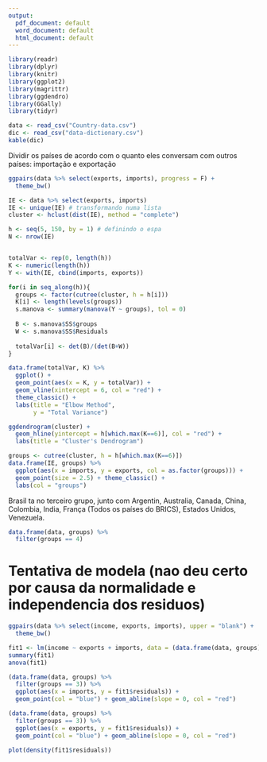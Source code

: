 ```yaml
---
output:
  pdf_document: default
  word_document: default
  html_document: default
---
```

```r
library(readr)
library(dplyr)
library(knitr)
library(ggplot2)
library(magrittr)
library(ggdendro)
library(GGally)
library(tidyr)
```

```r
data <- read_csv("Country-data.csv")
dic <- read_csv("data-dictionary.csv")
kable(dic)
```

Dividir os países de acordo com o quanto eles conversam com outros países: importação e exportação

```r
ggpairs(data %>% select(exports, imports), progress = F) +
  theme_bw()
```
```r
IE <- data %>% select(exports, imports)
IE <- unique(IE) # transformando numa lista
cluster <- hclust(dist(IE), method = "complete")
```

```r
h <- seq(5, 150, by = 1) # definindo o espa
N <- nrow(IE)


totalVar <- rep(0, length(h))
K <- numeric(length(h))
Y <- with(IE, cbind(imports, exports))

for(i in seq_along(h)){
  groups <- factor(cutree(cluster, h = h[i]))
  K[i] <- length(levels(groups))
  s.manova <- summary(manova(Y ~ groups), tol = 0)
  
  B <- s.manova$SS$groups
  W <- s.manova$SS$Residuals
  
  totalVar[i] <- det(B)/(det(B+W))
}

data.frame(totalVar, K) %>%
  ggplot() +
  geom_point(aes(x = K, y = totalVar)) +
  geom_vline(xintercept = 6, col = "red") +
  theme_classic() +
  labs(title = "Elbow Method",
       y = "Total Variance")
```


```r
ggdendrogram(cluster) +
  geom_hline(yintercept = h[which.max(K==6)], col = "red") +
  labs(title = "Cluster's Dendrogram")
```
```r
groups <- cutree(cluster, h = h[which.max(K==6)])
data.frame(IE, groups) %>%
  ggplot(aes(x = imports, y = exports, col = as.factor(groups))) +
  geom_point(size = 2.5) + theme_classic() +
  labs(col = "groups")
```
Brasil ta no terceiro grupo, junto com Argentin, Australia, Canada, China, Colombia, India, França (Todos os países do BRICS), Estados Unidos, Venezuela.

```r
data.frame(data, groups) %>%
  filter(groups == 4)
```

# Tentativa de modela (nao deu certo por causa da normalidade e independencia dos residuos)

```r
ggpairs(data %>% select(income, exports, imports), upper = "blank") +
  theme_bw()
```

```r
fit1 <- lm(income ~ exports + imports, data = (data.frame(data, groups) %>% filter(groups == 3)))
summary(fit1)
anova(fit1)
```

```r
(data.frame(data, groups) %>% 
  filter(groups == 3)) %>%
  ggplot(aes(x = imports, y = fit1$residuals)) +
  geom_point(col = "blue") + geom_abline(slope = 0, col = "red")

(data.frame(data, groups) %>% 
  filter(groups == 3)) %>%
  ggplot(aes(x = exports, y = fit1$residuals)) +
  geom_point(col = "blue") + geom_abline(slope = 0, col = "red")

plot(density(fit1$residuals))
```



































